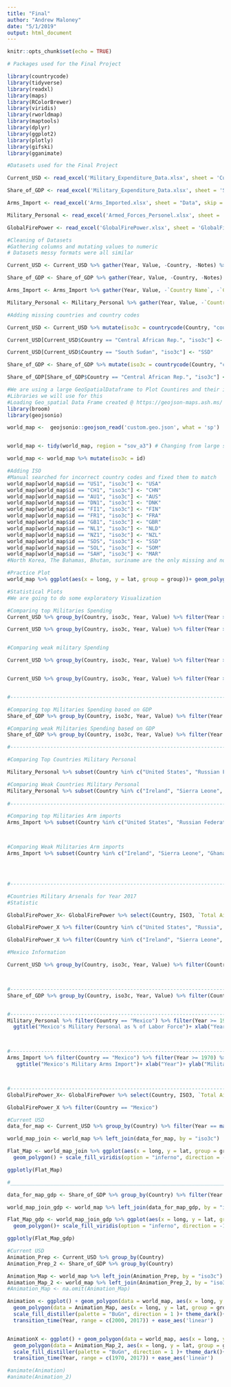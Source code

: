 ```yaml
---
title: "Final"
author: "Andrew Maloney"
date: "5/1/2019"
output: html_document
---
```


```r
knitr::opts_chunk$set(echo = TRUE)
```

```r
# Packages used for the Final Project

library(countrycode)
library(tidyverse)
library(readxl)
library(maps)
library(RColorBrewer)
library(viridis)
library(rworldmap)
library(maptools)
library(dplyr)
library(ggplot2)
library(plotly) 
library(gifski)
library(gganimate)

```


```r
#Datasets used for the Final Project

Current_USD <- read_excel('Military_Expenditure_Data.xlsx', sheet = 'Current USD') #Sipri Dataset

Share_of_GDP <- read_excel('Military_Expenditure_Data.xlsx', sheet = 'Share of GDP', skip = 5) #Sipri Dataset

Arms_Import <- read_excel('Arms_Imported.xlsx', sheet = "Data", skip = 3) #WorldBank Dataset obtained from Sipri

Military_Personal <- read_excel('Armed_Forces_Personel.xlsx', sheet = 'Data', skip = 3) #WorldBank Dataset obtained from Sipri

GlobalFirePower <- read_excel('GlobalFirePower.xlsx', sheet = 'GlobalFirePower')

```

```r
#Cleaning of Datasets 
#Gathering columns and mutating values to numeric
# Datasets messy formats were all similar

Current_USD <- Current_USD %>% gather(Year, Value, -Country, -Notes) %>% mutate(Value = as.numeric(Value), Year = as.numeric(Year)) %>% filter(!is.na(Value)) %>% mutate(Value = Value)

Share_of_GDP <- Share_of_GDP %>% gather(Year, Value, -Country, -Notes) %>% mutate(Value = as.numeric(Value), Year = as.numeric(Year)) %>% filter(!is.na(Value))

Arms_Import <- Arms_Import %>% gather(Year, Value, -`Country Name`, -`Country Code`) %>% mutate(Value = as.numeric(Value), Year = as.numeric(Year)) %>% rename(Country = `Country Name`, iso3c = `Country Code`) %>% filter(!is.na(Value))

Military_Personal <- Military_Personal %>% gather(Year, Value, -`Country Name`, -`Country Code`) %>% mutate(Value = as.numeric(Value), Year = as.numeric(Year)) %>% rename(Country = `Country Name`, iso3c = `Country Code`) %>% filter(!is.na(Value)) 

```

```r
#Adding missing countries and country codes 

Current_USD <- Current_USD %>% mutate(iso3c = countrycode(Country, "country.name", destination = "iso3c")) %>% mutate(iso3c = ifelse(Country == "Kosovo", "KOS", iso3c))

Current_USD[Current_USD$Country == "Central African Rep.", "iso3c"] <- "CAF"

Current_USD[Current_USD$Country == "South Sudan", "iso3c"] <- "SSD"

Share_of_GDP <- Share_of_GDP %>% mutate(iso3c = countrycode(Country, "country.name", destination = "iso3c")) %>% mutate(iso3c = ifelse(Country == "Kosovo", "KOS", iso3c))

Share_of_GDP[Share_of_GDP$Country == "Central African Rep.", "iso3c"] <- "CAF" # Adding

```

```r
#We are using a large GeoSpatialDataframe to Plot Countires and their information
#Libraries we will use for this
#Loading Geo_spatial Data Frame created @ https://geojson-maps.ash.ms/
library(broom)
library(geojsonio)

world_map <-  geojsonio::geojson_read('custom.geo.json', what = 'sp')


world_map <- tidy(world_map, region = "sov_a3") # Changing from large spatial dataframe to regular data frame.

world_map <- world_map %>% mutate(iso3c = id)

#Adding ISO
#Manual searched for incorrect country codes and fixed them to match
world_map[world_map$id == "US1", "iso3c"] <- "USA"
world_map[world_map$id == "CH1", "iso3c"] <- "CHN"
world_map[world_map$id == "AU1", "iso3c"] <- "AUS"
world_map[world_map$id == "DN1", "iso3c"] <- "DNK"
world_map[world_map$id == "FI1", "iso3c"] <- "FIN"
world_map[world_map$id == "FR1", "iso3c"] <- "FRA"
world_map[world_map$id == "GB1", "iso3c"] <- "GBR"
world_map[world_map$id == "NL1", "iso3c"] <- "NLD"
world_map[world_map$id == "NZ1", "iso3c"] <- "NZL"
world_map[world_map$id == "SDS", "iso3c"] <- "SSD"
world_map[world_map$id == "SOL", "iso3c"] <- "SOM"
world_map[world_map$id == "SAH", "iso3c"] <- "MAR"
#North Korea, The Bahamas, Bhutan, suriname are the only missing and not reported.

#Practice Plot
world_map %>% ggplot(aes(x = long, y = lat, group = group))+ geom_polygon()

```

```r
#Statistical Plots 
#We are going to do some exploratory Visualization 

#Comparing top Militaries Spending
Current_USD %>% group_by(Country, iso3c, Year, Value) %>% filter(Year >= 1992) %>% filter(Country %in% c("USA", "Russian Federation", "China, P.R.", "India", "France")) %>% ggplot(aes(x = Year, y = Value))+ geom_line(aes(color = Country)) + ggtitle("Military Expenditure Country USD")+ xlab("Years")+ ylab("Current Prices")+scale_x_continuous(breaks = c(1992:2017))+ scale_y_continuous(breaks = c(0e+00, 2e+05, 4e+05, 6e+05), labels = c("Hundreds of Millions", "200 Billion", "400 Billion", "600 Billion"))+ theme(axis.text.x = element_text(angle = 80, vjust = 1, hjust = 1))

Current_USD %>% group_by(Country, iso3c, Year, Value) %>% filter(Year >= 1992) %>% filter(Country %in% c("USA", "Russian Federation", "China, P.R.", "India", "France")) %>% ggplot(aes(x = Year, y = log2(Value)))+ geom_line(aes(color = Country)) + ggtitle("Military Expenditure Country USD")+ xlab("Years")+ ylab("Current Prices Log2")+scale_x_continuous(breaks = c(1992:2017))+ theme(axis.text.x = element_text(angle = 80, vjust = 1, hjust = 1))


#Comparing weak military Spending

Current_USD %>% group_by(Country, iso3c, Year, Value) %>% filter(Year >= 1992) %>% filter(Country %in% c("Ireland", "Sierra Leone", "Ghana", "Latvia", "Estonia")) %>% ggplot(aes(x = Year, y = Value))+ geom_line(aes(color = Country)) + ggtitle("Military Expenditure(Weak) Country USD")+ xlab("Year")+ ylab("Current Prices")+scale_x_continuous(breaks = c(1992:2017))+ theme(axis.text.x = element_text(angle = 80, vjust = 1, hjust = 1))+ scale_y_continuous(breaks = c(0, 500, 1000, 1500), labels = c("10s of Millions", "500 Million", "1 Billion", "1.5 Billion"))+ theme(axis.text.x = element_text(angle = 80, vjust = 1, hjust = 1))


Current_USD %>% group_by(Country, iso3c, Year, Value) %>% filter(Year >= 1992) %>% filter(Country %in% c("Ireland", "Sierra Leone", "Ghana", "Latvia", "Estonia")) %>% ggplot(aes(x = Year, y = log2(Value)))+ geom_line(aes(color = Country)) + ggtitle("Military Expenditure(Weak) Country USD")+ xlab("Year")+ ylab("Current Prices Log2")+scale_x_continuous(breaks = c(1992:2017))+ theme(axis.text.x = element_text(angle = 80, vjust = 1, hjust = 1))


#------------------------------------------------------------------------#

#Comparing top Militaries Spending based on GDP
Share_of_GDP %>% group_by(Country, iso3c, Year, Value) %>% filter(Year >= 1992) %>% filter(Country %in% c("USA", "Russian Federation", "China, P.R.", "India", "France")) %>% ggplot(aes(x = Year, y = Value))+ geom_line(aes(color = Country))+ ggtitle("Military Expenditure as % of GDP")+ xlab("Year")+ ylab("Military Expenditure")+ scale_y_continuous(labels = scales::percent)+scale_x_continuous(breaks = c(1992:2017))+ theme(axis.text.x = element_text(angle = 80, vjust = 1, hjust = 1))

#Comparing weak Militaries Spending based on GDP
Share_of_GDP %>% group_by(Country, iso3c, Year, Value) %>% filter(Year >= 1992) %>% filter(Country %in% c("Ireland", "Sierra Leone", "Ghana", "Latvia", "Estonia")) %>% ggplot(aes(x = Year, y = Value))+ geom_line(aes(color = Country))+ ggtitle("Military Expenditure as % of GDP")+ xlab("Year")+ ylab("Military Expenditure")+ scale_y_continuous(labels = scales::percent)+scale_x_continuous(breaks = c(1992:2017))+ theme(axis.text.x = element_text(angle = 80, vjust = 1, hjust = 1))

#------------------------------------------------------------------------#

#Comparing Top Countries Military Personal

Military_Personal %>% subset(Country %in% c("United States", "Russian Federation", "China", "India", "France")) %>% filter(Year >= 1992) %>% ggplot(aes(x = Year, y = Value))+ geom_line(aes(color = Country))+scale_x_continuous(breaks = c(1992:2016))+ theme(axis.text.x = element_text(angle = 80, vjust = 1, hjust = 1))+ggtitle("Military Personal % of Labor Force")+ xlab("Years")+ ylab("Military Personal")

#Comparing Weak Countries Military Personal
Military_Personal %>% subset(Country %in% c("Ireland", "Sierra Leone", "Ghana", "Latvia", "Estonia")) %>% filter(Year >= 1992) %>% ggplot(aes(x = Year, y = Value))+ geom_line(aes(color = Country))+scale_x_continuous(breaks = c(1992:2016))+ theme(axis.text.x = element_text(angle = 80, vjust = 1, hjust = 1))+ggtitle("Military Expenditure as % Labor Force")+ xlab("Years")+ ylab("Military Personal")  
    
#------------------------------------------------------------------------#

#Comparing top Militaries Arm imports
Arms_Import %>% subset(Country %in% c("United States", "Russian Federation", "China", "India", "France")) %>% filter(Year >= 1992) %>% ggplot(aes(x = Year, y = Value))+ geom_line(aes(color = Country))+ ggtitle("Military Arms Import")+ xlab("Year")+ ylab("Military Arms")+scale_x_continuous(breaks = c(1992:2016))+ scale_y_continuous(breaks = c(2.000e+06, 1.029e+09, 2.500e+09, 5.322e+09), labels = c("2 Million", "1 Billion", "2.5 Billion", "5 Billion"))+ theme(axis.text.x = element_text(angle = 80, vjust = 1, hjust = 1)) #Number of Arm imports for each powerful Country



#Comparing Weak Militaries Arm imports
Arms_Import %>% subset(Country %in% c("Ireland", "Sierra Leone", "Ghana", "Latvia", "Estonia")) %>% filter(Year >= 1992) %>% ggplot(aes(x = Year, y = Value))+ geom_line(aes(color = Country))+ ggtitle("Military Arms Import")+ xlab("Year")+ ylab("Military Arms")+scale_x_continuous(breaks = c(1992:2016))+ scale_y_continuous(breaks = c(2.000e+06, 15.000e+06, 38.000e+06, 76.000e+06), labels = c("2 Million", "15 Million", "38 Million", "76 Million"))+ theme(axis.text.x = element_text(angle = 80, vjust = 1, hjust = 1)) #Number of Arm imports for each powerful Country




#------------------------------------------------------------------------#

#Countries Military Arsenals for Year 2017
#Statistic

GlobalFirePower_X<- GlobalFirePower %>% select(Country, ISO3, `Total Aircraft Strength`, `Total Helicopter Strength`, `Combat Tanks`, 19, 20, 23)

GlobalFirePower_X %>% filter(Country %in% c("United States", "Russia", "China", "India", "France")) %>% summary()

GlobalFirePower_X %>% filter(Country %in% c("Ireland", "Sierra Leone", "Ghana", "Latvia", "Estonia")) %>% summary()

```


```r
#Mexico Information

Current_USD %>% group_by(Country, iso3c, Year, Value) %>% filter(Country == "Mexico") %>% filter(Year >= 1970) %>% ggplot(aes(x = Year, y = Value))+ geom_point()+ geom_line()+ ggtitle("Mexico's Military Expenditure")+ xlab("Year")+ ylab("Current Prices")+ scale_y_continuous(breaks = c(0, 2500, 5000, 7500), labels = c("Hundreds of Millions", "2.5 Billion", "5 Billion", "7.5 Billion"))



#-----------------------------------------------------------------------------------------------------#
Share_of_GDP %>% group_by(Country, iso3c, Year, Value) %>% filter(Country == "Mexico") %>% filter(Year >= 1970) %>% ggplot(aes(x = Year, y = Value * 100))+ geom_point()+ geom_line()+ ggtitle("Mexico's Military Expenditure as % of GDP")+ xlab("Year")+ ylab("Percent of GDP")+scale_y_continuous(breaks = c(.400, .500, .600, .700), labels = c("4%", "5%", "6%", "7%"))


#-----------------------------------------------------------------------------------------------------#
Military_Personal %>% filter(Country == "Mexico") %>% filter(Year >= 1970) %>% ggplot(aes(x = Year, y = Value))+ geom_point()+ geom_line()+
  ggtitle("Mexico's Military Personal as % of Labor Force")+ xlab("Year")+ ylab("Military Personal")+ scale_y_continuous(breaks = c(.45, .50, .55, .60, .65), labels = c(".45%", ".50%", ".55%", ".60%", ".65%"))# Really good graph show mexicos military increase as a percent of labor force



#-----------------------------------------------------------------------------------------------------#
Arms_Import %>% filter(Country == "Mexico") %>% filter(Year >= 1970) %>% ggplot(aes(x = Year, y = Value))+ geom_point()+ geom_line()+
   ggtitle("Mexico's Military Arms Import")+ xlab("Year")+ ylab("Military Arms")+ scale_y_continuous(breaks = c(0e+00, 1e+08, 2e+08, 3e+08, 4e+08, 5e+08), labels = c("6 Million", "100 Million", "200 Million", "300 Million", "400 Million", "500 Million"))+ theme(axis.text.x = element_text(angle = 80, vjust = 1, hjust = 1))



#-----------------------------------------------------------------------------------------------------#
GlobalFirePower_X<- GlobalFirePower %>% select(Country, ISO3, `Total Aircraft Strength`, `Total Helicopter Strength`, `Combat Tanks`, 19, 20, 23)

GlobalFirePower_X %>% filter(Country == "Mexico")


```



```r
#Current USD
data_for_map <- Current_USD %>% group_by(Country) %>% filter(Year == max(Year))

world_map_join <- world_map %>% left_join(data_for_map, by = "iso3c")

Flat_Map <- world_map_join %>% ggplot(aes(x = long, y = lat, group = group, fill = log(Value)))+
  geom_polygon() + scale_fill_viridis(option = "inferno", direction = -1)

ggplotly(Flat_Map) 

#______________________________________________________________________________#

data_for_map_gdp <- Share_of_GDP %>% group_by(Country) %>% filter(Year == max(Year))

world_map_join_gdp <- world_map %>% left_join(data_for_map_gdp, by = "iso3c")

Flat_Map_gdp <- world_map_join_gdp %>% ggplot(aes(x = long, y = lat, group = group, fill = Value))+
  geom_polygon()+ scale_fill_viridis(option = "inferno", direction = -1)

ggplotly(Flat_Map_gdp)

```

```r
#Current USD
Animation_Prep <- Current_USD %>% group_by(Country)
Animation_Prep_2 <- Share_of_GDP %>% group_by(Country)

Animation_Map <- world_map %>% left_join(Animation_Prep, by = "iso3c")
Animation_Map_2 <- world_map %>% left_join(Animation_Prep_2, by = "iso3c")
#Animation_Map <- na.omit(Animation_Map)

Animation <- ggplot() + geom_polygon(data = world_map, aes(x = long, y = lat, group = group))+
  geom_polygon(data = Animation_Map, aes(x = long, y = lat, group = group, fill = log(Value)))+ 
  scale_fill_distiller(palette = "BuGn", direction = 1 )+ theme_dark()+
  transition_time(Year, range = c(2000, 2017)) + ease_aes('linear') 


AnimationX <- ggplot() + geom_polygon(data = world_map, aes(x = long, y = lat, group = group))+
  geom_polygon(data = Animation_Map_2, aes(x = long, y = lat, group = group, fill = log(Value)))+ 
  scale_fill_distiller(palette = "BuGn", direction = 1 )+ theme_dark()+
  transition_time(Year, range = c(1970, 2017)) + ease_aes('linear')


```

```r

#animate(Animation) 
#animate(Animation_2)


```



